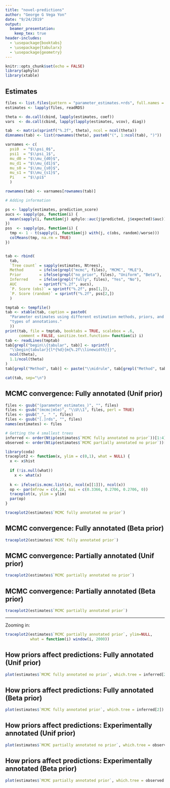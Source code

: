 ```yaml
---
title: "novel-predictions"
author: "George G Vega Yon"
date: "9/24/2019"
output:
  beamer_presentation:
    keep_tex: true
header-includes:
  - \usepackage{booktabs}
  - \usepackage{tabularx}
  - \usepackage{geometry}
---
```


```r
knitr::opts_chunk$set(echo = FALSE)
library(aphylo)
library(xtable)
```

## Estimates

```r
files <- list.files(pattern = "parameter_estimates.+rds", full.names = FALSE)
estimates <- lapply(files, readRDS)
```

```r
theta <- do.call(cbind, lapply(estimates, coef))
vars  <- do.call(cbind, lapply(lapply(estimates, vcov), diag))

tab  <- matrix(sprintf("%.2f", theta), ncol = ncol(theta))
dimnames(tab) <- list(rownames(theta), paste0("(", 1:ncol(tab), ")"))

varnames <- c(
  psi0  = "$\\psi_0$",
  psi1  = "$\\psi_1$",
  mu_d0 = "$\\mu_{d0}$",
  mu_d1 = "$\\mu_{d1}$",
  mu_s0 = "$\\mu_{s0}$",
  mu_s1 = "$\\mu_{s1}$",
  Pi    = "$\\pi$"
  )

rownames(tab) <- varnames[rownames(tab)]

# Adding information

ps <- lapply(estimates, prediction_score)
aucs <- sapply(ps, function(i) {
  mean(sapply(i, function(j) aphylo::auc(j$predicted, j$expected)$auc))
})
pss  <- sapply(ps, function(i) {
  tmp <- 1 - t(sapply(i, function(j) with(j, c(obs, random)/worse)))
  colMeans(tmp, na.rm = TRUE)
})


tab <- rbind(
  tab,
  `Tree count` = sapply(estimates, Ntrees),
  Method       = ifelse(grepl("mcmc", files), "MCMC", "MLE"),
  Prior        = ifelse(grepl("no_prior", files), "Uniform", "Beta"),
  Inferred     = ifelse(grepl("fully", files), "Yes", "No"),
  AUC          = sprintf("%.2f", aucs),
  `P. Score (obs)` = sprintf("%.2f", pss[1,]),
  `P. Score (random)` = sprintf("%.2f", pss[2,])
  )

tmptab <- tempfile()
tab <- xtable(tab, caption = paste0(
  "Parameter estimates using different estimation methods, priors, and ",
  "types of annotations."
  ))
print(tab, file = tmptab, booktabs = TRUE, scalebox = .6, 
      comment = FALSE, sanitize.text.function= function(i) i)
tab <- readLines(tmptab)
tab[grepl("begin\\{tabular", tab)] <- sprintf(
  "\\begin{tabular}{l*{%d}{m{%.2f\\linewidth}}}",
  ncol(theta),
  1.1/ncol(theta)
)
tab[grepl("Method", tab)] <- paste("\\midrule", tab[grepl("Method", tab)])

cat(tab, sep="\n")
```

## MCMC convergence: Fully annotated (Unif prior)

```r
files <- gsub("(parameter_estimates_)", "", files)
files <- gsub("(mcmc|mle)", "\\U\\1", files, perl = TRUE)
files <- gsub("_", " ", files)
files <- gsub("[.]rds", "", files)
names(estimates) <- files

# Getting the 4 smallest trees
inferred <- order(Ntip(estimates$`MCMC fully annotated no prior`))[1:4]
observed <- order(Ntip(estimates$`MCMC partially annotated no prior`))[1:4]
```


```r
library(coda)
traceplot2 <- function(x, ylim = c(0,1), what = NULL) {
  x <- x$hist
  
  if (!is.null(what))
    x <- what(x)
  
  k <- ifelse(is.mcmc.list(x), ncol(x[[1]]), ncol(x))
  op <- par(mfrow = c(4,2), mai = c(0.3366, 0.2706, 0.2706, 0))
  traceplot(x, ylim = ylim)
  par(op)
}

```


```r
traceplot2(estimates$`MCMC fully annotated no prior`)
```

## MCMC convergence: Fully annotated (Beta prior)

```r
traceplot2(estimates$`MCMC fully annotated prior`)
```

## MCMC convergence: Partially annotated (Unif prior)

```r
traceplot2(estimates$`MCMC partially annotated no prior`)
```

## MCMC convergence: Partially annotated (Beta prior)

```r
traceplot2(estimates$`MCMC partially annotated prior`)
```

---

Zooming in:

```r
traceplot2(estimates$`MCMC partially annotated prior`, ylim=NULL,
           what = function(i) window(i, 2000))
```


## How priors affect predictions: Fully annotated (Unif prior)

```r
plot(estimates$`MCMC fully annotated no prior`, which.tree = inferred[2])
```

## How priors affect predictions: Fully annotated (Beta prior)

```r
plot(estimates$`MCMC fully annotated prior`, which.tree = inferred[2])
```


## How priors affect predictions: Experimentally annotated (Unif prior)

```r
plot(estimates$`MCMC partially annotated no prior`, which.tree = observed[1])
```


## How priors affect predictions: Experimentally annotated (Beta prior)

```r
plot(estimates$`MCMC partially annotated prior`, which.tree = observed[1])
```


